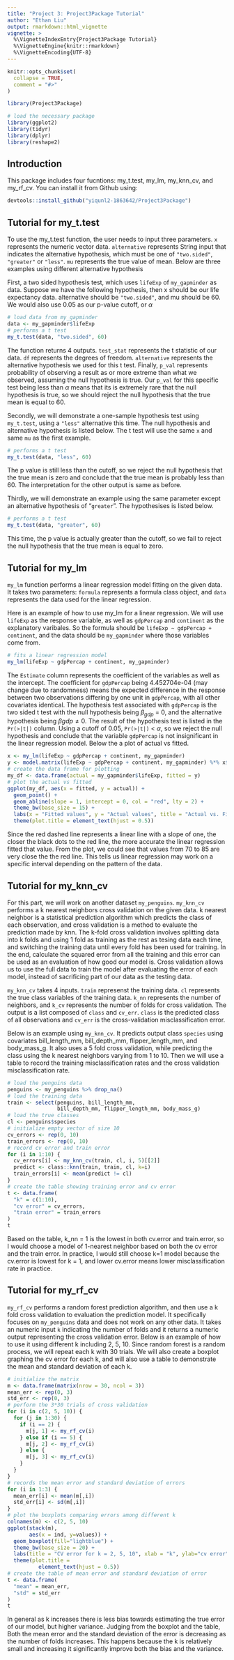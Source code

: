 ```yaml
---
title: "Project 3: Project3Package Tutorial"
author: "Ethan Liu"
output: rmarkdown::html_vignette
vignette: >
  %\VignetteIndexEntry{Project3Package Tutorial}
  %\VignetteEngine{knitr::rmarkdown}
  %\VignetteEncoding{UTF-8}
---
```


```r
knitr::opts_chunk$set(
  collapse = TRUE,
  comment = "#>"
)
```

```r
library(Project3Package)
```

```r
# load the necessary package
library(ggplot2)
library(tidyr)
library(dplyr)
library(reshape2)
```

## Introduction

This package includes four fucntions: my_t.test, my_lm, my_knn_cv, and my_rf_cv. You can install it from Github using:

```r
devtools::install_github("yiqunl2-1863642/Project3Package")
```

## Tutorial for my_t.test
To use the my_t.test function, the user needs to input three parameters. `x` represents the numeric vector data. `alternative` represents String input that indicates the alternative hypothesis, which must be one of `"two.sided"`, `"greater"` or `"less"`. `mu` represents the true value of mean. Below are three examples using different alternative hypothesis

First, a two sided hypothesis test, which uses `lifeExp` of `my_gapminder` as data. Suppose we have the following hypothesis, then x should be our life expectancy data. alternative should be `"two.sided"`, and mu should be 60. We would also use 0.05 as our p-value cutoff, or $\alpha$
\begin{align}
  H_0: \mu &= 60,\\
  H_a: \mu &\neq 60.
  \end{align}
```r
# load data from my_gapminder
data <- my_gapminder$lifeExp
# performs a t test
my_t.test(data, "two.sided", 60)
```
The function returns 4 outputs. `test_stat` represents the t statistic of our data. `df` represents the degrees of freedom. `alternative` represents the alternative hypothesis we used for this t test. Finally, `p_val` represents probability of observing a result as or more extreme than what we observed, assuming the null hypothesis is true. Our `p_val` for this specific test being less than $\alpha$ means that its is extremely rare that the null hypothesis is true, so we should reject the null hypothesis that the true mean is equal to 60.

Secondly, we will demonstrate a one-sample hypothesis test using `my_t.test`, using a `"less"` alternative this time. The null hypothesis and alternative hypothesis is listed below. The t test will use the same `x` and same `mu` as the first example.
 \begin{align}
  H_0: \mu &= 60,\\
  H_a: \mu &< 60.
  \end{align}
```r
# performs a t test
my_t.test(data, "less", 60)
```

The p value is still less than the cutoff, so we reject the null hypothesis that the true mean is zero and conclude that the true mean is probably less than 60. The interpretation for the other output is same as before.

Thirdly, we will demonstrate an example using the same parameter except an alternative hypothesis of "`greater`". The hypothesises is listed below.
\begin{align}
  H_0: \mu &= 60,\\
  H_a: \mu &> 60.
  \end{align}
  
```r
# performs a t test
my_t.test(data, "greater", 60)
```
This time, the p value is actually greater than the cutoff, so we fail to reject the null hypothesis that the true mean is equal to zero.

## Tutorial for my_lm
`my_lm` function performs a linear regression model fitting on the given data. It takes two parameters: `formula` represents a formula class object, and `data` represents the data used for the linear regression.

Here is an example of how to use my_lm for a linear regression. We will use `lifeExp` as the response variable, as well as `gdpPercap` and `continent` as the explanatory varibales. So the formula should be `lifeExp ~ gdpPercap + continent`, and the data should be `my_gapminder` where those variables come from.
```r
# fits a linear regression model
my_lm(lifeExp ~ gdpPercap + continent, my_gapminder)
```

The `Estimate` column represents the coefficient of the variables as well as the intercept. The coefficient for `gdpPercap` being 4.452704e-04 (may change due to randomness) means the expected difference in the response between two observations differing by one unit in `gdpPercap`, with all other covariates identical. The hypothesis test associated with `gdpPercap` is the two sided t test with the null hypothesis being $\beta_{gdp}$ = 0, and the alternative hypothesis being $\beta{gdp} \neq 0$. The result of the hypothesis test is listed in the `Pr(>|t|)` column. Using a cutoff of 0.05, `Pr(>|t|)` < $\alpha$, so we reject the null hypothesis and conclude that the variable `gdpPercap` is not insignificant in the linear regression model. Below the a plot of actual vs fitted.

```r
x <- my_lm(lifeExp ~ gdpPercap + continent, my_gapminder)
y <- model.matrix(lifeExp ~ gdpPercap + continent, my_gapminder) %*% x$Estimate
# create the data frame for plotting
my_df <- data.frame(actual = my_gapminder$lifeExp, fitted = y)
# plot the actual vs fitted
ggplot(my_df, aes(x = fitted, y = actual)) +
  geom_point() +
  geom_abline(slope = 1, intercept = 0, col = "red", lty = 2) + 
  theme_bw(base_size = 15) +
  labs(x = "Fitted values", y = "Actual values", title = "Actual vs. Fitted") +
  theme(plot.title = element_text(hjust = 0.5))
```

Since the red dashed line represents a linear line with a slope of one, the closer the black dots to the red line, the more accurate the linear regression fitted that value. From the plot, we could see that values from 70 to 85 are very close the the red line. This tells us linear regression may work on a specific interval depending on the pattern of the data.

## Tutorial for my_knn_cv
For this part, we will work on another dataset `my_penguins`. `my_knn_cv` performs a k nearest neighbors cross validation on the given data. k nearest neighbor is a statistical prediction algorithm which predicts the class of each observation, and cross validation is a method to evaluate the prediction made by knn. The k-fold cross validation involves splitting data into k folds and using 1 fold as training as the rest as tesing data each time, and switching the training data until every fold has been used for training. In the end, calculate the squared error from all the training and this error can be used as an evaluation of how good our model is. Cross validation allows us to use the full data to train the model after evaluating the error of each model, instead of sacrificing part of our data as the testing data.

`my_knn_cv` takes 4 inputs. `train` represenst the training data. `cl` represents the true class variables of the training data. `k_nn` represents the number of neighbors, and `k_cv` represents the number of folds for cross validation. The output is a list composed of `class` and `cv_err`. `class` is the predicted class of all observations and `cv_err` is the cross-validation misclassification error. 

Below is an example using `my_knn_cv`. It predicts output class `species` using covariates bill_length_mm, bill_depth_mm, flipper_length_mm, and body_mass_g. It also uses a 5 fold cross validation, while predicting the class using the k nearest neighbors varying from 1 to 10. Then we will use a table to record the training misclassification rates and the cross validation misclassification rate.

```r
# load the penguins data
penguins <- my_penguins %>% drop_na()
# load the training data
train <- select(penguins, bill_length_mm,
                bill_depth_mm, flipper_length_mm, body_mass_g)
# load the true classes
cl <- penguins$species
# initialize empty vector of size 10
cv_errors <- rep(0, 10)
train_errors <- rep(0, 10)
# record cv error and train error
for (i in 1:10) {
  cv_errors[i] <- my_knn_cv(train, cl, i, 5)[[2]]
  predict <- class::knn(train, train, cl, k=i)
  train_errors[i] <- mean(predict != cl)
}
# create the table showing training error and cv error
t <- data.frame(
  "k" = c(1:10),
  "cv error" = cv_errors,
  "train error" = train_errors
)
t
```

Based on the table, k_nn = 1 is the lowest in both cv.error and train.error, so I would choose a model of 1-nearest neighbor based on both the cv error and the train error. In practice, I would still choose k=1 model because the cv.error is lowest for k = 1, and lower cv.error means lower misclassification rate in practice.

## Tutorial for my_rf_cv
`my_rf_cv` performs a random forest prediction algorithm, and then use a k fold cross validation to evaluation the prediction model. It specifically focuses on `my_penguins` data and does not work on any other data. It takes an numeric input `k` indicating the number of folds and it returns a numeric output representing the cross validation error. Below is an example of how to use it using different k including 2, 5, 10. Since random forest is a random process, we will repeat each k with 30 trials. We will also create a boxplot graphing the cv error for each k, and will also use a table to demonstrate the mean and standard deviation of each k.

```r
# initialize the matrix
m <- data.frame(matrix(nrow = 30, ncol = 3))
mean_err <- rep(0, 3)
std_err <- rep(0, 3)
# perform the 3*30 trials of cross validation
for (i in c(2, 5, 10)) {
  for (j in 1:30) {
    if (i == 2) {
      m[j, 1] <- my_rf_cv(i)
    } else if (i == 5) {
      m[j, 2] <- my_rf_cv(i)
    } else {
      m[j, 3] <- my_rf_cv(i)
    }
  }
}
# records the mean error and standard deviation of errors
for (i in 1:3) {
  mean_err[i] <- mean(m[,i])
  std_err[i] <- sd(m[,i])
}
# plot the boxplots comparing errors among different k
colnames(m) <- c(2, 5, 10)
ggplot(stack(m),
       aes(x = ind, y=values)) +
  geom_boxplot(fill="lightblue") +
  theme_bw(base_size = 20) +
  labs(title = "CV error for k = 2, 5, 10", xlab = "k", ylab="cv error") +
  theme(plot.title =
          element_text(hjust = 0.5))
# create the table of mean error and standard deviation of error
t <- data.frame(
  "mean" = mean_err,
  "std" = std_err
)
t
```
In general as k increases there is less bias towards estimating the true error of our model, but higher variance. Judging from the boxplot and the table, Both the mean error and the standard deviation of the error is decreasing as the number of folds increases. This happens because the k is relatively small and increasing it significantly improve both the bias and the variance.

